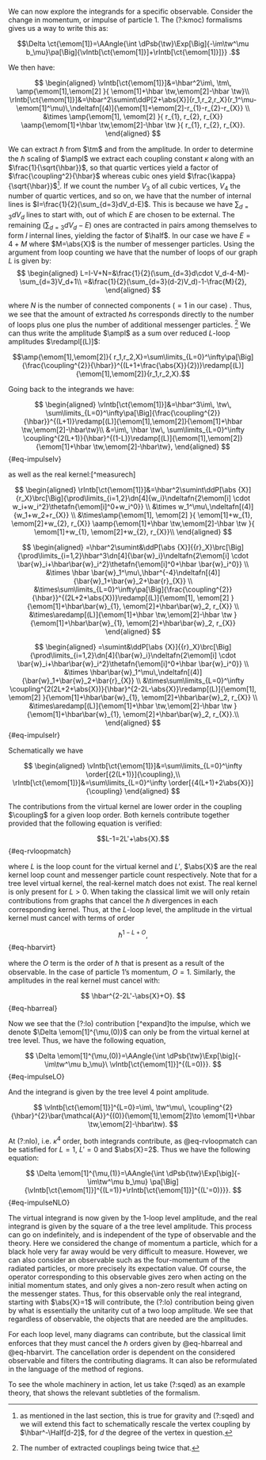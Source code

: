 


We can now explore the integrands for a specific observable. Consider the change in momentum, or impulse of particle 1. The (?:kmoc) formalisms gives us a way to write this as:


$$\Delta \ct{\emom[1]}=\AAngle{\int \dPsb{\tw}\Exp[\Big]{-\im\tw^\mu b_\mu}\pa[\Big]{\vIntb[\ct{\emom[1]}]+\rIntb[\ct{\emom[1]}]}}  .$$


We then have: 

$$
\begin{aligned}
\vIntb[\ct{\emom[1]}]&=\hbar^2\im\,  \tm\, \amp{\emom[1],\emom[2] }{ \emom[1]+\hbar \tw,\emom[2]-\hbar \tw}\\
\rIntb[\ct{\emom[1]}]&=\hbar^2\sumint\ddP[2+\abs{X}]{r_1,r_2,r_X}(r_1^\mu-\emom[1]^\mu)\,\ndeltafn[(4)]{\emom[1]+\emom[2]-r_{1}-r_{2}-r_{X}} \\
&\times   \amp{\emom[1], \emom[2] }{ r_{1}, r_{2}, r_{X}} \aamp{\emom[1]+\hbar \tw,\emom[2]-\hbar \tw }{ r_{1}, r_{2}, r_{X}}.
\end{aligned}
$$


We can extract $\hbar$ from $\tm$ and from the amplitude. In order to determine the $\hbar$ scaling of $\ampl$ we extract each coupling constant $\kappa$ along with an $\frac{1}{\sqrt{\hbar}}$, so that quartic vertices yield a factor of $\frac{\coupling^2}{\hbar}$ whereas cubic ones yield $\frac{\kappa}{\sqrt{\hbar}}$^[as mentioned in the last section, this is true for gravity and (?:sqed) and we will extend this fact to schematically rescale the vertex coupling by $\hbar^-\Half[d-2]$, for $d$ the degree of the vertex in question.].  If we count the number $V_3$ of all cubic vertices, $V_4$ the number of quartic vertices, and so on,  we have that the number of internal lines is $I=\frac{1}{2}(\sum_{d=3}dV_d-E)$. This is because we have $\sum_{d=3}dV_d$  lines to start with, out of which $E$ are chosen to be external. The remaining $(\sum_{d=3}dV_d-E)$ ones are contracted in pairs among themselves to form $I$ internal lines, yielding the factor of $\half$. In our case we have $E=4+M$ where $M=\abs{X}$ is the number of messenger particles. Using the argument from loop counting we have that the number of loops of our graph $L$ is given by:
$$
\begin{aligned}
        L=I-V+N=&\frac{1}{2}(\sum_{d=3}d\cdot V_d-4-M)-\sum_{d=3}V_d+1\\
=&\frac{1}{2}(\sum_{d=3}(d-2)V_d)-1-\frac{M}{2},
\end{aligned}
$$

where $N$ is the number of connected components ($=1$ in our case) . Thus, we see that the amount of extracted $\hbar$s corresponds directly to the number of loops plus one plus the number of additional messenger particles. ^[The number of extracted couplings being twice that.] We can thus write the amplitude $\ampl$ as a sum over reduced $L$-loop amplitudes $\redampl[(L)]$:

$$\amp{\emom[1],\emom[2]}{ r_1,r_2,X}=\sum\limits_{L=0}^\infty\pa[\Big]{\frac{\coupling^{2}}{\hbar}}^{(L+1+\frac{\abs{X}}{2})}\redamp[(L)]{\emom[1],\emom[2]}{r_1,r_2,X}.$$


Going back to the integrands we have:

$$
\begin{aligned}
\vIntb[\ct{\emom[1]}]&=\hbar^3\im\,  \tw\, \sum\limits_{L=0}^\infty\pa[\Big]{\frac{\coupling^{2}}{\hbar}}^{(L+1)}\redamp[(L)]{\emom[1],\emom[2]}{\emom[1]+\hbar \tw,\emom[2]-\hbar\tw}\\
&=\im\, \hbar  \tw\, \sum\limits_{L=0}^\infty \coupling^{2(L+1)}{\hbar}^{(1-L)}\redamp[(L)]{\emom[1],\emom[2]}{\emom[1]+\hbar \tw,\emom[2]-\hbar\tw},
\end{aligned}
$$ {#eq-impulseIv}

as well as the real kernel:[^measurech]

$$
\begin{aligned}
\rIntb[\ct{\emom[1]}]&=\hbar^2\sumint\ddP[\abs {X}]{r_X}\brc[\Big]{\prod\limits_{i=1,2}\dn[4]{w_i}\ndeltafn{2\emom[i] \cdot w_i+w_i^2}\thetafn{\emom[i]^0+w_i^0}} \\
&\times w_1^\mu\,\ndeltafn[(4)]{w_1+w_2+r_{X}}
\\
&\times\amp{\emom[1], \emom[2] }{ \emom[1]+w_{1}, \emom[2]+w_{2}, r_{X}} 
\aamp{\emom[1]+\hbar \tw,\emom[2]-\hbar \tw }{ \emom[1]+w_{1}, \emom[2]+w_{2}, r_{X}}\\
\end{aligned}
$$

$$
\begin{aligned}
=\hbar^2\sumint&\ddP[\abs {X}]{{r}_X}\brc[\Big]{\prod\limits_{i=1,2}\hbar^3\dn[4]{\bar{w}_i}\ndeltafn{2\emom[i] \cdot \bar{w}_i+\hbar\bar{w}_i^2}\thetafn{\emom[i]^0+\hbar \bar{w}_i^0}} \\
&\times   \hbar \bar{w}_1^\mu\,\hbar^{-4}\ndeltafn[(4)]{\bar{w}_1+\bar{w}_2+\bar{r}_{X}}
\\
&\times\sum\limits_{L=0}^\infty\pa[\Big]{\frac{\coupling^{2}}{\hbar}}^{(2L+2+\abs{X})}\redamp[(L)]{\emom[1], \emom[2] }{\emom[1]+\hbar\bar{w}_{1}, \emom[2]+\hbar\bar{w}_2, r_{X}} \\
&\times\aredamp[(L)]{\emom[1]+\hbar \tw,\emom[2]-\hbar \tw }{\emom[1]+\hbar\bar{w}_{1}, \emom[2]+\hbar\bar{w}_2, r_{X}}
\end{aligned}
$$

$$
\begin{aligned}
=\sumint&\ddP[\abs {X}]{{r}_X}\brc[\Big]{\prod\limits_{i=1,2}\dn[4]{\bar{w}_i}\ndeltafn{2\emom[i] \cdot \bar{w}_i+\hbar\bar{w}_i^2}\thetafn{\emom[i]^0+\hbar \bar{w}_i^0}} \\
&\times    \hbar\bar{w}_1^\mu\,\ndeltafn[(4)]{\bar{w}_1+\bar{w}_2+\bar{r}_{X}}
\\
&\times\sum\limits_{L=0}^\infty \coupling^{2(2L+2+\abs{X})}{\hbar}^{2-2L-\abs{X}}\redamp[(L)]{\emom[1], \emom[2] }{\emom[1]+\hbar\bar{w}_{1}, \emom[2]+\hbar\bar{w}_2, r_{X}} \\
&\times\aredamp[(L)]{\emom[1]+\hbar \tw,\emom[2]-\hbar \tw }{\emom[1]+\hbar\bar{w}_{1}, \emom[2]+\hbar\bar{w}_2, r_{X}}.\\
\end{aligned}
$$ {#eq-impulseIr}

Schematically we have 

$$
\begin{aligned}
\vIntb[\ct{\emom[1]}]&=\sum\limits_{L=0}^\infty \order[{2(L+1)}]{\coupling},\\
\rIntb[\ct{\emom[1]}]&=\sum\limits_{L=0}^\infty \order[{4(L+1)+2\abs{X}}]{\coupling}
\end{aligned}
$$

The contributions from the virtual kernel are lower order in the coupling $\coupling$ for a given loop order. Both kernels contribute together provided that the following equation is verified:

$$L-1=2L'+\abs{X}.$$ {#eq-rvloopmatch}

where $L$ is the loop count for the virtual kernel and $L'$, $\abs{X}$ are the real kernel loop count and messenger particle count respectively. Note that for a tree level virtual kernel, the real-kernel match does not exist. The real kernel is only present for $L>0$. When taking the classical limit we will only retain contributions from graphs that cancel the $\hbar$ divergences in each corresponding kernel. Thus, at the $L$-loop level, the amplitude in the virtual kernel must cancel with terms of order

$$
\hbar^{1-L+O},
$$ {#eq-hbarvirt}

where the $O$ term is the order of $\hbar$ that is present as a result of the observable. In the case of particle 1's momentum, $O=1$. Similarly, the amplitudes in the real kernel must cancel with:

$$
\hbar^{2-2L'-\abs{X}+O}.
$$ {#eq-hbarreal}

Now we see that the (?:lo) contribution [^expand]to the impulse, which we denote $\Delta \emom[1]^{\mu,(0)}$  can only be from the virtual kernel at tree level. Thus, we have the following equation,

$$
\Delta \emom[1]^{\mu,(0)}=\AAngle{\int \dPsb{\tw}\Exp[\big]{-\im\tw^\mu b_\mu}\ \vIntb[\ct{\emom[1]}]^{(L=0)}}.
$$ {#eq-impulseLO}

And the integrand is given by the tree level 4 point amplitude.

$$
\vIntb[\ct{\emom[1]}]^{L=0}=\im\,  \tw^\mu\,  \coupling^{2}{\hbar}^{2}\bar{\mathcal{A}}^{(0)}(\emom[1],\emom[2]\to \emom[1]+\hbar \tw,\emom[2]-\hbar\tw).
$$

At (?:nlo), i.e. $\kappa^4$ order, both integrands contribute, as @eq-rvloopmatch can be satisfied for $L=1$, $L'=0$ and $\abs{X}=2$. Thus we have the following equation:

$$
\Delta \emom[1]^{\mu,(1)}=\AAngle{\int \dPsb{\tw}\Exp[\big]{-\im\tw^\mu b_\mu} \pa[\Big]{\vIntb[\ct{\emom[1]}]^{(L=1)}+\rIntb[\ct{\emom[1]}]^{(L'=0)}}}.
$$ {#eq-impulseNLO}

The virtual integrand is now given by the 1-loop level amplitude, and the real integrand is given by the square of a the tree level amplitude. This process can go on indefinitely, and is independent of the type of observable and the theory. Here we considered the change of momentum a particle, which for a black hole very far away would be very difficult to measure. However, we can also consider an observable such as the four-momentum of the radiated particles, or more precisely its expectation value. Of course, the operator corresponding to this observable gives zero when acting on the initial momentum states, and only gives a non-zero result when acting on the messenger states. Thus, for this observable only the real integrand, starting with $\abs{X}=1$ will contribute, the (?:lo) contribution being given by what is essentially the unitarity cut of a two loop amplitude. We see that regardless of observable, the objects that are needed are the amplitudes. 

For each loop level, many diagrams can contribute, but the classical limit enforces that they must cancel the $\hbar$ orders given by @eq-hbarreal and @eq-hbarvirt. The cancellation order is dependent on the considered observable and filters the contributing diagrams. It can also be reformulated in the language of the method of regions. 

To see the whole machinery in action, let us take (?:sqed) as an example theory, that shows the relevant subtleties of the formalism.
